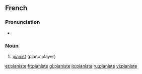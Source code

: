 ==French==
{{wikipedia|lang=fr}}

===Pronunciation===
* {{IPA|/pja.nist/}}

===Noun===
{{fr-noun|mf}}

# [[pianist]] (piano player)

[[et:pianiste]]
[[fr:pianiste]]
[[gl:pianiste]]
[[io:pianiste]]
[[ru:pianiste]]
[[vi:pianiste]]